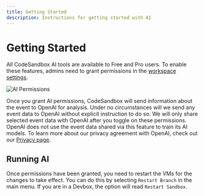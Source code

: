 ```yaml
---
title: Getting Started
description: Instructions for getting started with AI
---
```


# Getting Started

All CodeSandbox AI tools are available to Free and Pro users. To enable these features, admins need to grant permissions in the [workspace settings](https://codesandbox.io/t/permissions).

![AI Permissions](../images/ai-permissions.jpg)

Once you grant AI permissions, CodeSandbox will send information about the event to OpenAI for analysis. Under no circumstances will we send any event data to OpenAI without explicit instruction to do so. We will only share selected event data with OpenAI after you toggle on these permissions. OpenAI does not use the event data shared via this feature to train its AI models. To learn more about our privacy agreement with OpenAI, check out our [Privacy page](https://codesandbox.io/legal/privacy).

## Running AI

Once permissions have been granted, you need to restart the VMs for the changes to take effect. You can do this by selecting `Restart Branch` in the main menu. If you are in a Devbox, the option will read `Restart Sandbox`.
